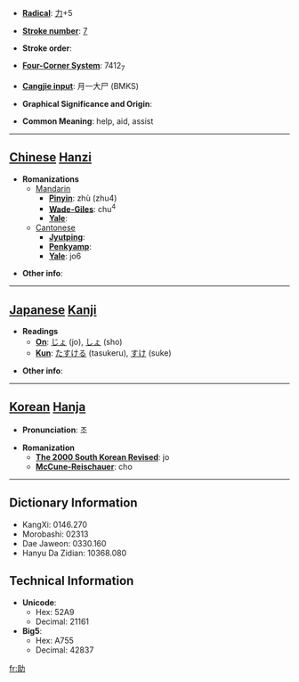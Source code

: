 * '''[[Wiktionary:Chinese radical index| Radical]]''': [[Wiktionary:Chinese radical index 力|力]]+5

* '''[[Wiktionary:Chinese total strokes index|Stroke number]]''': [[Wiktionary:Chinese total strokes index 7|7]]

* '''Stroke order''': 

* '''[[Wiktionary:Chinese four corner index|Four-Corner System]]''': 7412<sub>7</sub>

* '''[[Wiktionary:Chinese Cangjie index|Cangjie input]]''': 月一大尸 (BMKS)

* '''Graphical Significance and Origin''': 

* '''Common Meaning''': help, aid, assist

----

== [[Chinese]] [[Hanzi]] ==

* '''Romanizations'''
** [[Mandarin]]
*** '''[[Pinyin]]''': zhù (zhu4)
*** '''[[Wade-Giles]]''': chu<sup>4</sup>
*** '''[[Yale]]''': 
**[[Cantonese]]
***'''[[Jyutping]]''':
***'''[[Penkyamp]]''': 
***'''[[Yale]]''': jo6

* '''Other info''': 

----

== [[Japanese]] [[Kanji]] ==

* '''Readings'''
** '''[[On]]''': [[じょ]] (jo), [[しょ]] (sho)
** '''[[Kun]]''': [[たすける]] (tasukeru), [[すけ]] (suke)

* '''Other info''':  

----

== [[Korean]] [[Hanja]] ==

* '''Pronunciation''': 조

* '''Romanization'''
** '''[[The 2000 South Korean Revised Romanization|The 2000 South Korean Revised]]''': jo
** '''[[McCune-Reischauer]]''': cho

----

== Dictionary Information ==

* KangXi: 0146.270
* Morobashi: 02313
* Dae Jaweon: 0330.160
* Hanyu Da Zidian: 10368.080

== Technical Information ==

* '''Unicode''':
** Hex: 52A9
** Decimal: 21161
* '''Big5''':
** Hex: A755
** Decimal: 42837

[[fr:助]]